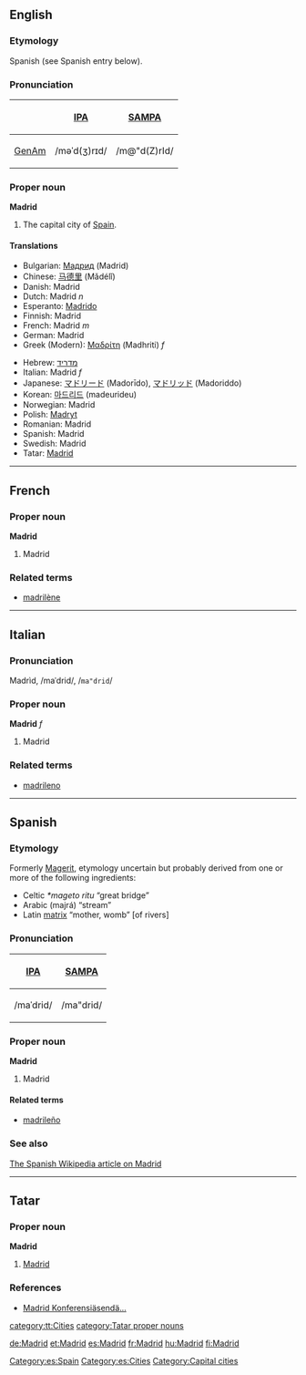 {{wikipedia}}
==English==

===Etymology===
Spanish (see Spanish entry below).

===Pronunciation===
{| border=1 cellpadding=5
! !! [[w:IPA|IPA]] !! [[w:SAMPA|SAMPA]]
|-
! [[GenAm]]
| /məˈd(ʒ)rɪd/ || /m@"d(Z)rId/
|}

===Proper noun===
'''Madrid'''
#The capital city of [[Spain]].

====Translations====
{{top}}
*Bulgarian: [[Мадрид]] (Madrid)
*Chinese: [[马德里]] (Mǎdélǐ)
*Danish: Madrid
*Dutch: Madrid ''n''
*Esperanto: [[Madrido]]
*Finnish: Madrid
*French: Madrid ''m''
*German: Madrid
*Greek (Modern): [[Μαδρίτη]] (Madhriti) ''f''
{{mid}}
*Hebrew: [[מדריד]] 
*Italian: Madrid ''f''
*Japanese: [[マドリード]] (Madorīdo), [[マドリッド]] (Madoriddo)
*Korean: [[마드리드]] (madeurideu)
*Norwegian: Madrid
*Polish: [[Madryt]]
*Romanian: Madrid
*Spanish: Madrid
*Swedish: Madrid
*Tatar: [[Madrid#Tatar|Madrid]]
{{bottom}}

----
==French==

===Proper noun===
'''Madrid'''
# Madrid

===Related terms===
*[[madrilène]]

----
==Italian==

===Pronunciation===
Madrìd, /maˈdrid/, /<tt>ma"drid</tt>/

===Proper noun===
'''Madrid''' ''f''
# Madrid

===Related terms===
*[[madrileno]]

----
==Spanish==
[[Category:es:Spain]]
[[Category:es:Cities]]
===Etymology===
Formerly [[Magerit]], etymology uncertain but probably derived from one or more of the following ingredients:
*Celtic ''*mageto ritu'' “great bridge”
*Arabic {{ARchar|[[مجرى]]}} (majrá) “stream”
*Latin [[matrix]] “mother, womb” [of rivers]

===Pronunciation===
{| border=1 cellpadding=5
! [[w:IPA|IPA]] !! [[w:SAMPA|SAMPA]]
|-
| /maˈdrid/ || /ma"drid/
|}

===Proper noun===
'''Madrid'''

# Madrid

====Related terms====
*[[madrileño]]

===See also===
[[w:es:Madrid|The Spanish Wikipedia article on Madrid]]

----
==Tatar==
===Proper noun===
'''Madrid'''
#[[Madrid#English|Madrid]]
===References===
*[http://www2.azatliq.org/analysis/analysis/tb/2003/10/B26F239D-E59E-4CE2-85C4-43117B36D7E0.asp Madrid Konferensiäsendä...]


[[Category:Capital cities]]
[[category:tt:Cities]]
[[category:Tatar proper nouns]]

[[de:Madrid]]
[[et:Madrid]]
[[es:Madrid]]
[[fr:Madrid]]
[[hu:Madrid]]
[[fi:Madrid]]